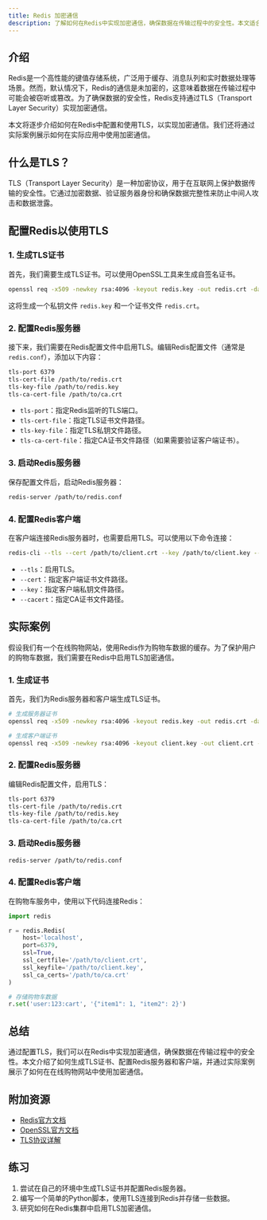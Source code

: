 ```yaml
---
title: Redis 加密通信
description: 了解如何在Redis中实现加密通信，确保数据在传输过程中的安全性。本文适合初学者，包含详细的步骤和实际案例。
---
```


## 介绍

Redis是一个高性能的键值存储系统，广泛用于缓存、消息队列和实时数据处理等场景。然而，默认情况下，Redis的通信是未加密的，这意味着数据在传输过程中可能会被窃听或篡改。为了确保数据的安全性，Redis支持通过TLS（Transport Layer Security）实现加密通信。

本文将逐步介绍如何在Redis中配置和使用TLS，以实现加密通信。我们还将通过实际案例展示如何在实际应用中使用加密通信。

## 什么是TLS？

TLS（Transport Layer Security）是一种加密协议，用于在互联网上保护数据传输的安全性。它通过加密数据、验证服务器身份和确保数据完整性来防止中间人攻击和数据泄露。

## 配置Redis以使用TLS

### 1. 生成TLS证书

首先，我们需要生成TLS证书。可以使用OpenSSL工具来生成自签名证书。

```bash
openssl req -x509 -newkey rsa:4096 -keyout redis.key -out redis.crt -days 365 -nodes
```

这将生成一个私钥文件 `redis.key` 和一个证书文件 `redis.crt`。

### 2. 配置Redis服务器

接下来，我们需要在Redis配置文件中启用TLS。编辑Redis配置文件（通常是 `redis.conf`），添加以下内容：

```bash
tls-port 6379
tls-cert-file /path/to/redis.crt
tls-key-file /path/to/redis.key
tls-ca-cert-file /path/to/ca.crt
```

- `tls-port`：指定Redis监听的TLS端口。
- `tls-cert-file`：指定TLS证书文件路径。
- `tls-key-file`：指定TLS私钥文件路径。
- `tls-ca-cert-file`：指定CA证书文件路径（如果需要验证客户端证书）。

### 3. 启动Redis服务器

保存配置文件后，启动Redis服务器：

```bash
redis-server /path/to/redis.conf
```

### 4. 配置Redis客户端

在客户端连接Redis服务器时，也需要启用TLS。可以使用以下命令连接：

```bash
redis-cli --tls --cert /path/to/client.crt --key /path/to/client.key --cacert /path/to/ca.crt
```

- `--tls`：启用TLS。
- `--cert`：指定客户端证书文件路径。
- `--key`：指定客户端私钥文件路径。
- `--cacert`：指定CA证书文件路径。

## 实际案例

假设我们有一个在线购物网站，使用Redis作为购物车数据的缓存。为了保护用户的购物车数据，我们需要在Redis中启用TLS加密通信。

### 1. 生成证书

首先，我们为Redis服务器和客户端生成TLS证书。

```bash
# 生成服务器证书
openssl req -x509 -newkey rsa:4096 -keyout redis.key -out redis.crt -days 365 -nodes

# 生成客户端证书
openssl req -x509 -newkey rsa:4096 -keyout client.key -out client.crt -days 365 -nodes
```

### 2. 配置Redis服务器

编辑Redis配置文件，启用TLS：

```bash
tls-port 6379
tls-cert-file /path/to/redis.crt
tls-key-file /path/to/redis.key
tls-ca-cert-file /path/to/ca.crt
```

### 3. 启动Redis服务器

```bash
redis-server /path/to/redis.conf
```

### 4. 配置Redis客户端

在购物车服务中，使用以下代码连接Redis：

```python
import redis

r = redis.Redis(
    host='localhost',
    port=6379,
    ssl=True,
    ssl_certfile='/path/to/client.crt',
    ssl_keyfile='/path/to/client.key',
    ssl_ca_certs='/path/to/ca.crt'
)

# 存储购物车数据
r.set('user:123:cart', '{"item1": 1, "item2": 2}')
```

## 总结

通过配置TLS，我们可以在Redis中实现加密通信，确保数据在传输过程中的安全性。本文介绍了如何生成TLS证书、配置Redis服务器和客户端，并通过实际案例展示了如何在在线购物网站中使用加密通信。

## 附加资源

- [Redis官方文档](https://redis.io/documentation)
- [OpenSSL官方文档](https://www.openssl.org/docs/)
- [TLS协议详解](https://tools.ietf.org/html/rfc5246)

## 练习

1. 尝试在自己的环境中生成TLS证书并配置Redis服务器。
2. 编写一个简单的Python脚本，使用TLS连接到Redis并存储一些数据。
3. 研究如何在Redis集群中启用TLS加密通信。